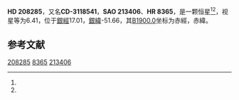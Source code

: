 {{Starbox begin
| name = HD 208285
}}
{{Starbox observe
| epoch = [[J2000.0|J2000.0]]
| constell = {{星座名待查}}<ref name=SIMBAD>{{cite web
 | url=http://simbad.u-strasbg.fr/simbad/sim-id?Ident=HR+8365
 | title=Pulsating variable Star
 | publisher=Centre de Données astronomiques de Strasbourg
 | work=SIMBAD
 | accessdate=2012-07-13
 | archive-date=2016-03-19
 | archive-url=https://web.archive.org/web/20160319043400/http://simbad.u-strasbg.fr/simbad/sim-id?Ident=HR+8365
 | dead-url=no
 }}</ref><ref name=DATA>{{cite web
 | url=http://vizier.u-strasbg.fr/viz-bin/VizieR-5?-out.add=.&-source=5050&-corr=PK=HR&-out.max=9999&HR=8365
 | title=VizieR Detailed Page
 | accessdate=2012-07-13
 | archive-date=2016-03-04
 | archive-url=https://web.archive.org/web/20160304221930/http://vizier.u-strasbg.fr/viz-bin/VizieR-5?-out.add=.&-source=5050&-corr=PK=HR&-out.max=9999&HR=8365
 | dead-url=no
 }}</ref>
| 星官 = 
| ra = {{RA|21|55|55.6}}<ref name=SIMBAD /><ref name=DATA />
| dec = {{DEC|-30|36|23}}<ref name=SIMBAD /><ref name=DATA />
| appmag_v = 6.41<ref name=SIMBAD /><ref name=DATA />
}}
{{Starbox character
| class = G8III<ref name=SIMBAD /><ref name=DATA />
| b-v = 0.93<ref name=SIMBAD /><ref name=DATA />
| u-b = <ref name=SIMBAD /><ref name=DATA />
| r-i = <ref name=SIMBAD /><ref name=DATA />
| variable = 
}}
{{Starbox astrometry
| radial_v = 
| prop_mo_ra = -85
| parallax = 
| p_error = 
}}
{{Starbox catalog
| names =CD-3118541，[[SAO星表|SAO]] 213406，[[HD星表|HD]] 208285，[[HR星表|HR]] 8365}}
{{Starbox reference |Simbad=HR+8365}}
{{Starbox end}}

'''HD 208285'''，又名'''CD-3118541'''，'''SAO 213406'''、'''HR 8365'''，是一颗恒星<ref name=SIMBAD /><ref name=DATA />，视星等为6.41，位于[[銀道座標系|銀經]]17.01，[[銀道座標系|銀緯]]-51.66，其[[B1900.0|B1900.0]]坐标为赤經{{RA|21|50|5.8}}，赤緯{{DEC|-31|-51.66|45}}。

== 参考文献 ==
{{reflist}}

{{star-stub}}

[[Category:HD和HDE天體|208285]]
[[Category:HR天體|8365]]
[[Category:SAO天體|213406]]